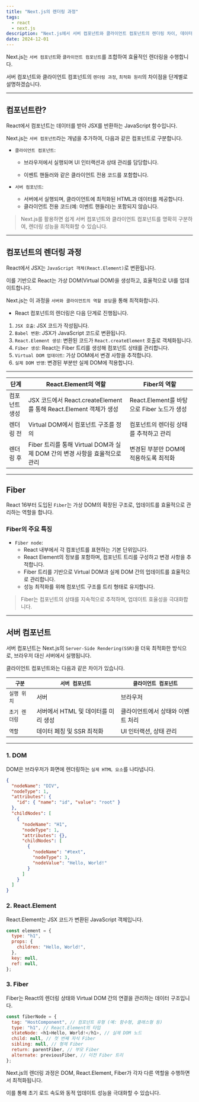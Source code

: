 ```yaml
---
title: "Next.js의 렌더링 과정"
tags:
  - react
  - next.js
description: "Next.js에서 서버 컴포넌트와 클라이언트 컴포넌트의 렌더링 차이, 데이터 처리 방식, 최적화된 렌더링 단계별 과정 및 활용 방법을 설명합니다."
date: 2024-12-01
---
```


Next.js는 `서버 컴포넌트`와 `클라이언트 컴포넌트`를 조합하여 효율적인 렌더링을 수행합니다.

서버 컴포넌트와 클라이언트 컴포넌트의 `렌더링 과정`, `최적화 원리`의 차이점을 단계별로 설명하겠습니다.

---

## 컴포넌트란?

React에서 컴포넌트는 데이터를 받아 JSX를 반환하는 JavaScript 함수입니다.

Next.js는 `서버 컴포넌트`라는 개념을 추가하여, 다음과 같은 컴포넌트로 구분합니다.

- `클라이언트 컴포넌트`:

  - 브라우저에서 실행되며 UI 인터랙션과 상태 관리를 담당합니다.

  - 이벤트 핸들러와 같은 클라이언트 전용 코드를 포함합니다.

- `서버 컴포넌트`:
  - 서버에서 실행되며, 클라이언트에 최적화된 HTML과 데이터를 제공합니다.
  - 클라이언트 전용 코드(예: 이벤트 핸들러)는 포함되지 않습니다.

> Next.js를 활용하면 쉽게 서버 컴포넌트와 클라이언트 컴포넌트를 명확히 구분하여, 렌더링 성능을 최적화할 수 있습니다.

---

## 컴포넌트의 렌더링 과정

React에서 JSX는 `JavaScript 객체(React.Element)`로 변환됩니다.

이를 기반으로 React는 가상 DOM(Virtual DOM)을 생성하고, 효율적으로 UI를 업데이트합니다.

Next.js는 이 과정을 `서버와 클라이언트의 역할 분담`을 통해 최적화합니다.

- React 컴포넌트의 렌더링은 다음 단계로 진행됩니다.

1. `JSX 호출`: JSX 코드가 작성됩니다.
2. `Babel 변환`: JSX가 JavaScript 코드로 변환됩니다.
3. `React.Element 생성`: 변환된 코드가 `React.createElement` 호출로 객체화됩니다.
4. `Fiber 생성`: React는 Fiber 트리를 생성해 컴포넌트 상태를 관리합니다.
5. `Virtual DOM 업데이트`: 가상 DOM에서 변경 사항을 추적합니다.
6. `실제 DOM 반영`: 변경된 부분만 실제 DOM에 적용합니다.

---

| 단계          | React.Element의 역할                                                      | Fiber의 역할                               |
| ------------- | ------------------------------------------------------------------------- | ------------------------------------------ |
| 컴포넌트 생성 | JSX 코드에서 React.createElement를 통해 React.Element 객체가 생성         | React.Element를 바탕으로 Fiber 노드가 생성 |
| 렌더링 전     | Virtual DOM에서 컴포넌트 구조를 정의                                      | 컴포넌트의 렌더링 상태를 추적하고 관리     |
| 렌더링 후     | Fiber 트리를 통해 Virtual DOM과 실제 DOM 간의 변경 사항을 효율적으로 관리 | 변경된 부분만 DOM에 적용하도록 최적화      |

---

## Fiber

React 16부터 도입된 `Fiber`는 가상 DOM의 확장된 구조로, 업데이트를 효율적으로 관리하는 역할을 합니다.

### Fiber의 주요 특징

- `Fiber node`:
  - React 내부에서 각 컴포넌트를 표현하는 기본 단위입니다.
  - React Element의 정보를 포함하며, 컴포넌트 트리를 구성하고 변경 사항을 추적합니다.
  - Fiber 트리를 기반으로 Virtual DOM과 실제 DOM 간의 업데이트를 효율적으로 관리합니다.
  - 성능 최적화를 위해 컴포넌트 구조를 트리 형태로 유지합니다.

> Fiber는 컴포넌트의 상태를 지속적으로 추적하며, 업데이트 효율성을 극대화합니다.

---

## 서버 컴포넌트

서버 컴포넌트는 Next.js의 `Server-Side Rendering(SSR)`을 더욱 최적화한 방식으로, 브라우저 대신 서버에서 실행됩니다.

클라이언트 컴포넌트와는 다음과 같은 차이가 있습니다.

| `구분`        | `서버 컴포넌트`                     | `클라이언트 컴포넌트`             |
| ------------- | ----------------------------------- | --------------------------------- |
| `실행 위치`   | 서버                                | 브라우저                          |
| `초기 렌더링` | 서버에서 HTML 및 데이터를 미리 생성 | 클라이언트에서 상태와 이벤트 처리 |
| `역할`        | 데이터 페칭 및 SSR 최적화           | UI 인터랙션, 상태 관리            |

---

### 1. DOM

DOM은 브라우저가 화면에 렌더링하는 `실제 HTML 요소`를 나타냅니다.

```json
{
  "nodeName": "DIV",
  "nodeType": 1,
  "attributes": {
    "id": { "name": "id", "value": "root" }
  },
  "childNodes": [
    {
      "nodeName": "H1",
      "nodeType": 1,
      "attributes": {},
      "childNodes": [
        {
          "nodeName": "#text",
          "nodeType": 3,
          "nodeValue": "Hello, World!"
        }
      ]
    }
  ]
}
```

### 2. React.Element

React.Element는 JSX 코드가 변환된 JavaScript 객체입니다.

```javascript
const element = {
  type: "h1",
  props: {
    children: "Hello, World!",
  },
  key: null,
  ref: null,
};
```

### 3. Fiber

Fiber는 React의 렌더링 상태와 Virtual DOM 간의 연결을 관리하는 데이터 구조입니다.

```javascript
const fiberNode = {
  tag: "HostComponent", // 컴포넌트 유형 (예: 함수형, 클래스형 등)
  type: "h1", // React.Element의 타입
  stateNode: <h1>Hello, World!</h1>, // 실제 DOM 노드
  child: null, // 첫 번째 자식 Fiber
  sibling: null, // 형제 Fiber
  return: parentFiber, // 부모 Fiber
  alternate: previousFiber, // 이전 Fiber 트리
};
```

Next.js의 렌더링 과정은 DOM, React.Element, Fiber가 각자 다른 역할을 수행하면서 최적화됩니다.

이를 통해 초기 로드 속도와 동적 업데이트 성능을 극대화할 수 있습니다.
